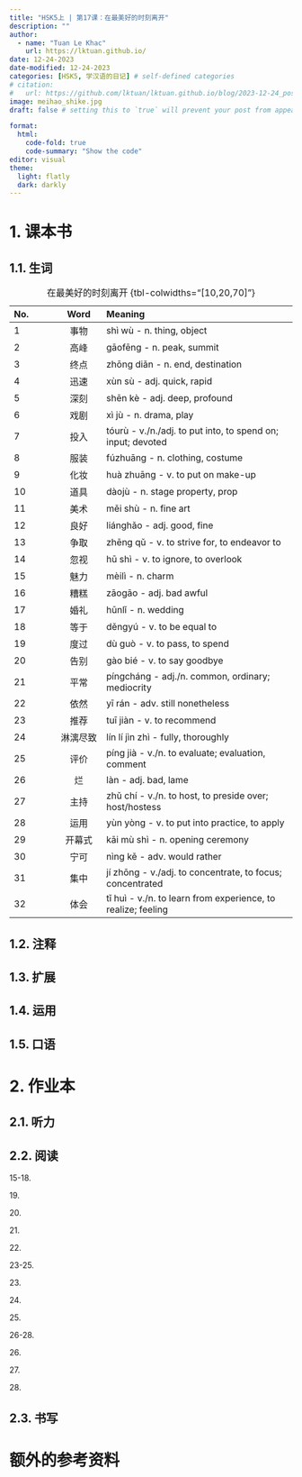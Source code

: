 ---
title: "HSK5上 | 第17课：在最美好的时刻离开"
description: ""
author:
  - name: "Tuan Le Khac"
    url: https://lktuan.github.io/
date: 12-24-2023
date-modified: 12-24-2023
categories: [HSK5, 学汉语的日记] # self-defined categories
# citation: 
#   url: https://github.com/lktuan/lktuan.github.io/blog/2023-12-24_post/
image: meihao_shike.jpg
draft: false # setting this to `true` will prevent your post from appearing on your listing page until you're ready!

format: 
  html: 
    code-fold: true
    code-summary: "Show the code"
editor: visual
theme:
  light: flatly
  dark: darkly
---

# 1. 课本书

## 1.1. 生词

| No. |   Word   | Meaning                                                      |
|:-----------|:----------:|:-----------------------------------------------|
| 1   |   事物   | shì wù - n. thing, object                                    |
| 2   |   高峰   | gāofēng - n. peak, summit                                    |
| 3   |   终点   | zhōng diǎn - n. end, destination                             |
| 4   |   迅速   | xùn sù - adj. quick, rapid                                   |
| 5   |   深刻   | shēn kè - adj. deep, profound                                |
| 6   |   戏剧   | xì jù - n. drama, play                                       |
| 7   |   投入   | tóurù - v./n./adj. to put into, to spend on; input; devoted  |
| 8   |   服装   | fúzhuāng - n. clothing, costume                              |
| 9   |   化妆   | huà zhuāng - v. to put on make-up                            |
| 10  |   道具   | dàojù - n. stage property, prop                              |
| 11  |   美术   | měi shù - n. fine art                                        |
| 12  |   良好   | liánghǎo - adj. good, fine                                   |
| 13  |   争取   | zhēng qǔ - v. to strive for, to endeavor to                  |
| 14  |   忽视   | hū shì - v. to ignore, to overlook                           |
| 15  |   魅力   | mèilì - n. charm                                             |
| 16  |   糟糕   | zāogāo - adj. bad awful                                      |
| 17  |   婚礼   | hūnlǐ - n. wedding                                           |
| 18  |   等于   | děngyú - v. to be equal to                                   |
| 19  |   度过   | dù guò - v. to pass, to spend                                |
| 20  |   告别   | gào bié - v. to say goodbye                                  |
| 21  |   平常   | píngcháng - adj./n. common, ordinary; mediocrity             |
| 22  |   依然   | yī rán - adv. still nonetheless                              |
| 23  |   推荐   | tuī jiàn - v. to recommend                                   |
| 24  | 淋漓尽致 | lín lí jìn zhì - fully, thoroughly                           |
| 25  |   评价   | píng jià - v./n. to evaluate; evaluation, comment            |
| 26  |    烂    | làn - adj. bad, lame                                         |
| 27  |   主持   | zhǔ chí - v./n. to host, to preside over; host/hostess       |
| 28  |   运用   | yùn yòng - v. to put into practice, to apply                 |
| 29  |  开幕式  | kāi mù shì - n. opening ceremony                             |
| 30  |   宁可   | nìng kě - adv. would rather                                  |
| 31  |   集中   | jí zhōng - v./adj. to concentrate, to focus; concentrated    |
| 32  |   体会   | tǐ huì - v./n. to learn from experience, to realize; feeling |

: 在最美好的时刻离开 {tbl-colwidths="\[10,20,70\]"}

## 1.2. 注释

## 1.3. 扩展

## 1.4. 运用

## 1.5. 口语

# 2. 作业本

## 2.1. 听力

## 2.2. 阅读

15-18.

19\.

20\.

21\.

22\.

23-25.

23\.

24\.

25\.

26-28.

26\.

27\.

28\.

## 2.3. 书写

# 额外的参考资料